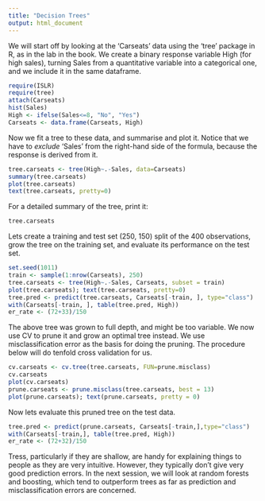 ```yaml
---
title: "Decision Trees"
output: html_document
---
```


We will start off by looking at the 'Carseats' data using the 'tree' package in R, as in the lab in the book.
We create a binary response variable High (for high sales), turning Sales from a quantitative variable into a categorical one, and we include it in the same dataframe.
```r
require(ISLR)
require(tree)
attach(Carseats)
hist(Sales)
High <- ifelse(Sales<=8, "No", "Yes")
Carseats <- data.frame(Carseats, High)
```

Now we fit a tree to these data, and summarise and plot it. Notice that we have to _exclude_ 'Sales' from the right-hand side of the formula, because the response is derived from it.
```r
tree.carseats <- tree(High~.-Sales, data=Carseats)
summary(tree.carseats)
plot(tree.carseats)
text(tree.carseats, pretty=0)
```

For a detailed summary of the tree, print it:
```r
tree.carseats
```

Lets create a training and test set (250, 150) split of the 400 observations, grow the tree on the training set, and evaluate its performance on the test set.
```r
set.seed(1011)
train <- sample(1:nrow(Carseats), 250)
tree.carseats <- tree(High~.-Sales, Carseats, subset = train)
plot(tree.carseats); text(tree.carseats, pretty=0)
tree.pred <- predict(tree.carseats, Carseats[-train, ], type="class")
with(Carseats[-train, ], table(tree.pred, High))
er_rate <- (72+33)/150
```

The above tree was grown to full depth, and might be too variable. We now use CV to prune it and grow an optimal tree instead. We use misclassification error as the basis for doing the pruning. The procedure below will do tenfold cross validation for us.
```r
cv.carseats <- cv.tree(tree.carseats, FUN=prune.misclass)
cv.carseats
plot(cv.carseats)
prune.carseats <- prune.misclass(tree.carseats, best = 13)
plot(prune.carseats); text(prune.carseats, pretty = 0)
```

Now lets evaluate this pruned tree on the test data.
```r
tree.pred <- predict(prune.carseats, Carseats[-train,],type="class")
with(Carseats[-train,], table(tree.pred, High))
er_rate <- (72+32)/150
```

Tress, particularly if they are shallow, are handy for explaining things to people as they are very intuitive. However, they typically don't give very good prediction errors. In the next session, we will look at random forests and boosting, which tend to outperform trees as far as prediction and misclassification errors are concerned.

